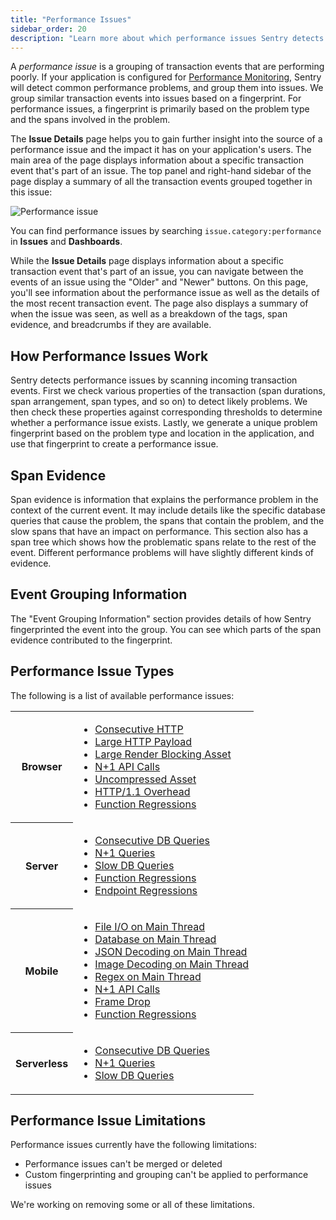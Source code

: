```yaml
---
title: "Performance Issues"
sidebar_order: 20
description: "Learn more about which performance issues Sentry detects and how to use the Issue Details page to debug them."
---
```


A _performance issue_ is a grouping of transaction events that are performing poorly. If your application is configured for [Performance Monitoring](/product/performance/), Sentry will detect common performance problems, and group them into issues. We group similar transaction events into issues based on a fingerprint. For performance issues, a fingerprint is primarily based on the problem type and the spans involved in the problem.

The **Issue Details** page helps you to gain further insight into the source of a performance issue and the impact it has on your application's users. The main area of the page displays information about a specific transaction event that's part of an issue. The top panel and right-hand sidebar of the page display a summary of all the transaction events grouped together in this issue:

![Performance issue](./img/performance-issue-details.png)

<Note>

You can find performance issues by searching `issue.category:performance` in **Issues** and **Dashboards**.

</Note>

While the **Issue Details** page displays information about a specific transaction event that's part of an issue, you can navigate between the events of an issue using the "Older" and "Newer" buttons. On this page, you'll see information about the performance issue as well as the details of the most recent transaction event. The page also displays a summary of when the issue was seen, as well as a breakdown of the tags, span evidence, and breadcrumbs if they are available.

## How Performance Issues Work

Sentry detects performance issues by scanning incoming transaction events. First we check various properties of the transaction (span durations, span arrangement, span types, and so on) to detect likely problems. We then check these properties against corresponding thresholds to determine whether a performance issue exists. Lastly, we generate a unique problem fingerprint based on the problem type and location in the application, and use that fingerprint to create a performance issue.

## Span Evidence

Span evidence is information that explains the performance problem in the context of the current event. It may include details like the specific database queries that cause the problem, the spans that contain the problem, and the slow spans that have an impact on performance. This section also has a span tree which shows how the problematic spans relate to the rest of the event. Different performance problems will have slightly different kinds of evidence.

## Event Grouping Information

The "Event Grouping Information" section provides details of how Sentry fingerprinted the event into the group. You can see which parts of the span evidence contributed to the fingerprint.

## Performance Issue Types

The following is a list of available performance issues:

<table>
  <tbody>
    <tr>
      <th>Browser</th>
      <td>
        <ul>
          <li>
            <a href="./consecutive-http/">Consecutive HTTP</a>
          </li>
          <li>
            <a href="./large-http-payload/">Large HTTP Payload</a>
          </li>
          <li>
            <a href="./large-render-blocking-asset/">Large Render Blocking Asset</a>
          </li>
          <li>
            <a href="./n-one-api-calls/">N+1 API Calls</a>
          </li>
          <li>
            <a href="./uncompressed-asset">Uncompressed Asset</a>
          </li>
          <li>
            <a href="./http-overhead">HTTP/1.1 Overhead</a>
          </li>
          <li>
            <a href="./function-regressions">Function Regressions</a>
          </li>
        </ul>
      </td>
    </tr>
    <tr>
      <th>Server</th>
      <td>
        <ul>
          <li>
            <a href="./consecutive-db-queries/">Consecutive DB Queries</a>
          </li>
          <li>
            <a href="./n-one-queries/">N+1 Queries</a>
          </li>
          <li>
            <a href="./slow-db-queries/">Slow DB Queries</a>
          </li>
          <li>
            <a href="./function-regressions">Function Regressions</a>
          </li>
          <li>
            <a href="./endpoint-regressions">Endpoint Regressions</a>
          </li>
        </ul>
      </td>
    </tr>
    <tr>
      <th>Mobile</th>
      <td>
        <ul>
          <li>
            <a href="./file-main-thread-io/">File I/O on Main Thread</a>
          </li>
          <li>
            <a href="./db-main-thread-io/">Database on Main Thread</a>
          </li>
          <li>
            <a href="./json-decoding-main-thread/">JSON Decoding on Main Thread</a>
          </li>
          <li>
            <a href="./image-decoding-main-thread/">Image Decoding on Main Thread</a>
          </li>
          <li>
            <a href="./regex-main-thread/">Regex on Main Thread</a>
          </li>
          <li>
            <a href="./n-one-api-calls/">N+1 API Calls</a>
          </li>
          <li>
            <a href="./frame-drop/">Frame Drop</a>
          </li>
          <li>
            <a href="./function-regressions">Function Regressions</a>
          </li>
        </ul>
      </td>
    </tr>
    <tr>
      <th>Serverless</th>
      <td>
        <ul>
          <li>
            <a href="./consecutive-db-queries/">Consecutive DB Queries</a>
          </li>
          <li>
            <a href="./n-one-queries/">N+1 Queries</a>
          </li>
          <li>
            <a href="./slow-db-queries/">Slow DB Queries</a>
          </li>
        </ul>
      </td>
    </tr>
  </tbody>
</table>

## Performance Issue Limitations

Performance issues currently have the following limitations:

- Performance issues can't be merged or deleted
- Custom fingerprinting and grouping can't be applied to performance issues

We're working on removing some or all of these limitations.
